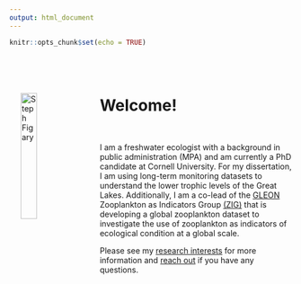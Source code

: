 ```yaml
---
output: html_document
---
```


```r
knitr::opts_chunk$set(echo = TRUE)
```

<br>
<br>

<img src="IMG_20190717_155036743_HDR.jpg" alt="Steph Figary" width="24%" align="left" hspace="20" vspace="20">

# **Welcome!** 

<br>

I am a freshwater ecologist with a background in public administration (MPA) and am currently a PhD candidate at Cornell University. For my dissertation, I am using long-term monitoring datasets to understand the lower trophic levels of the Great Lakes. Additionally, I am a co-lead of the [GLEON](https://gleon.org/) Zooplankton as Indicators Group [(ZIG)](https://sfigary.github.io/website/ZIG.html) that is developing a global zooplankton dataset to investigate the use of zooplankton as indicators of ecological condition at a global scale.

Please see my [research interests](https://sfigary.github.io/website/Research.html) for more information and [reach out](https://sfigary.github.io/website/Contact.html) if you have any questions.

<br>

